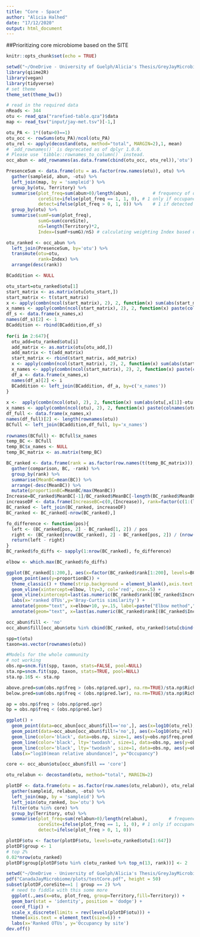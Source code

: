 ```yaml
---
title: "Core - Space"
author: "Alicia Halhed"
date: "17/12/2020"
output: html_document
---
```


##Prioritizing core microbiome based on the SITE

```r
knitr::opts_chunk$set(echo = TRUE)
```

```r
setwd("~/OneDrive - University of Guelph/Alicia's Thesis/GreyJayMicrobiome")
library(qiime2R)
library(vegan)
library(tidyverse)
# set theme
theme_set(theme_bw())

# read in the required data
nReads <- 344
otu <- read_qza("rarefied-table.qza")$data
map <- read_tsv("input/jay-met.tsv")[-1,]
```

```r
otu_PA <- 1*((otu>0)==1)                                               # presence-absence data
otu_occ <- rowSums(otu_PA)/ncol(otu_PA)                                # occupancy calculation
otu_rel <- apply(decostand(otu, method="total", MARGIN=2),1, mean)     # relative abundance 
# `add_rownames()` is deprecated as of dplyr 1.0.0.
# Please use `tibble::rownames_to_column()` instead.
occ_abun <- add_rownames(as.data.frame(cbind(otu_occ, otu_rel)),'otu') # combining occupancy and abundance 
```

```r
PresenceSum <- data.frame(otu = as.factor(row.names(otu)), otu) %>% 
  gather(sampleid, abun, -otu) %>%
  left_join(map, by = 'sampleid') %>%
  group_by(otu, Territory) %>%
  summarise(plot_freq=sum(abun>0)/length(abun),        # frequency of detection between time points
            coreSite=ifelse(plot_freq == 1, 1, 0), # 1 only if occupancy 1 with specific genotype, 0 if not
            detect=ifelse(plot_freq > 0, 1, 0)) %>%    # 1 if detected and 0 if not detected with specific genotype
  group_by(otu) %>%
  summarise(sumF=sum(plot_freq),
            sumG=sum(coreSite),
            nS=length(Territory)*2,
            Index=(sumF+sumG)/nS) # calculating weighting Index based on number of time points detected and 

otu_ranked <- occ_abun %>%
  left_join(PresenceSum, by='otu') %>%
  transmute(otu=otu,
            rank=Index) %>%
  arrange(desc(rank))
```

```r
BCaddition <- NULL

otu_start=otu_ranked$otu[1]
start_matrix <- as.matrix(otu[otu_start,])
start_matrix <- t(start_matrix)
x <- apply(combn(ncol(start_matrix), 2), 2, function(x) sum(abs(start_matrix[,x[1]]- start_matrix[,x[2]]))/(2*nReads))
x_names <- apply(combn(ncol(start_matrix), 2), 2, function(x) paste(colnames(start_matrix)[x], collapse=' - '))
df_s <- data.frame(x_names,x)
names(df_s)[2] <- 1 
BCaddition <- rbind(BCaddition,df_s)
  
for(i in 2:647){
  otu_add=otu_ranked$otu[i]
  add_matrix <- as.matrix(otu[otu_add,])
  add_matrix <- t(add_matrix)
  start_matrix <- rbind(start_matrix, add_matrix)
  x <- apply(combn(ncol(start_matrix), 2), 2, function(x) sum(abs(start_matrix[,x[1]]-start_matrix[,x[2]]))/(2*nReads))
  x_names <- apply(combn(ncol(start_matrix), 2), 2, function(x) paste(colnames(start_matrix)[x], collapse=' - '))
  df_a <- data.frame(x_names,x)
  names(df_a)[2] <- i 
  BCaddition <- left_join(BCaddition, df_a, by=c('x_names'))  
}
  
x <-  apply(combn(ncol(otu), 2), 2, function(x) sum(abs(otu[,x[1]]-otu[,x[2]]))/(2*nReads))
x_names <- apply(combn(ncol(otu), 2), 2, function(x) paste(colnames(otu)[x], collapse=' - '))
df_full <- data.frame(x_names,x)
names(df_full)[2] <- length(rownames(otu))
BCfull <- left_join(BCaddition,df_full, by='x_names')
 
rownames(BCfull) <- BCfull$x_names
temp_BC <- BCfull
temp_BC$x_names <- NULL
temp_BC_matrix <- as.matrix(temp_BC)
```

```r
BC_ranked <- data.frame(rank = as.factor(row.names(t(temp_BC_matrix))),t(temp_BC_matrix)) %>% 
  gather(comparison, BC, -rank) %>%
  group_by(rank) %>%
  summarise(MeanBC=mean(BC)) %>%
  arrange(-desc(MeanBC)) %>%
  mutate(proportionBC=MeanBC/max(MeanBC))
Increase=BC_ranked$MeanBC[-1]/BC_ranked$MeanBC[-length(BC_ranked$MeanBC)]
increaseDF <- data.frame(IncreaseBC=c(0,(Increase)), rank=factor(c(1:(length(Increase)+1))))
BC_ranked <- left_join(BC_ranked, increaseDF)
BC_ranked <- BC_ranked[-nrow(BC_ranked),]

fo_difference <- function(pos){
  left <- (BC_ranked[pos, 2] - BC_ranked[1, 2]) / pos
  right <- (BC_ranked[nrow(BC_ranked), 2] - BC_ranked[pos, 2]) / (nrow(BC_ranked) - pos)
  return(left - right)
}
BC_ranked$fo_diffs <- sapply(1:nrow(BC_ranked), fo_difference)

elbow <- which.max(BC_ranked$fo_diffs)
```

```r

ggplot(BC_ranked[1:200,], aes(x=factor(BC_ranked$rank[1:200], levels=BC_ranked$rank[1:200]))) +
  geom_point(aes(y=proportionBC)) +
  theme_classic() + theme(strip.background = element_blank(),axis.text.x = element_text(size=7, angle=45)) +
  geom_vline(xintercept=elbow, lty=3, col='red', cex=.5) +
  geom_vline(xintercept=last(as.numeric(BC_ranked$rank[(BC_ranked$IncreaseBC>=1.02)])), lty=3, col='blue', cex=.5) +
  labs(x='ranked OTUs',y='Bray-Curtis similarity') +
  annotate(geom="text", x=elbow+10, y=.15, label=paste("Elbow method"," (",elbow,")", sep=''), color="red")+    
  annotate(geom="text", x=last(as.numeric(BC_ranked$rank[(BC_ranked$IncreaseBC>=1.02)]))-4, y=.08, label=paste("Last 2% increase (",last(as.numeric(BC_ranked$rank[(BC_ranked$IncreaseBC>=1.02)])),')',sep=''), color="blue")
```

```r
occ_abun$fill <- 'no'
occ_abun$fill[occ_abun$otu %in% cbind(BC_ranked, otu_ranked)$otu[cbind(BC_ranked, otu_ranked)$IncreaseBC>=1.02]] <- 'core'

spp=t(otu)
taxon=as.vector(rownames(otu))

#Models for the whole community
# not working
obs.np=sncm.fit(spp, taxon, stats=FALSE, pool=NULL)
sta.np=sncm.fit(spp, taxon, stats=TRUE, pool=NULL)
sta.np.16S <- sta.np

above.pred=sum(obs.np$freq > (obs.np$pred.upr), na.rm=TRUE)/sta.np$Richness
below.pred=sum(obs.np$freq < (obs.np$pred.lwr), na.rm=TRUE)/sta.np$Richness

ap = obs.np$freq > (obs.np$pred.upr)
bp = obs.np$freq < (obs.np$pred.lwr)
```

```r
ggplot() +
  geom_point(data=occ_abun[occ_abun$fill=='no',], aes(x=log10(otu_rel), y=otu_occ), pch=21, fill='white', alpha=.2)+
  geom_point(data=occ_abun[occ_abun$fill!='no',], aes(x=log10(otu_rel), y=otu_occ), pch=21, fill='blue', size=1.8) +
  geom_line(color='black', data=obs.np, size=1, aes(y=obs.np$freq.pred, x=log10(obs.np$p)), alpha=.25) +
  geom_line(color='black', lty='twodash', size=1, data=obs.np, aes(y=obs.np$pred.upr, x=log10(obs.np$p)), alpha=.25)+
  geom_line(color='black', lty='twodash', size=1, data=obs.np, aes(y=obs.np$pred.lwr, x=log10(obs.np$p)), alpha=.25)+
  labs(x="log10(mean relative abundance)", y="Occupancy")
```

```r
core <- occ_abun$otu[occ_abun$fill == 'core']

otu_relabun <- decostand(otu, method="total", MARGIN=2)

plotDF <- data.frame(otu = as.factor(row.names(otu_relabun)), otu_relabun) %>% 
  gather(sampleid, relabun, -otu) %>%
  left_join(map, by = 'sampleid') %>%
  left_join(otu_ranked, bu='otu') %>%
  filter(otu %in% core) %>% 
  group_by(Territory, otu) %>%
  summarise(plot_freq=sum(relabun>0)/length(relabun),        # frequency of detection between time points
            coreSite=ifelse(plot_freq == 1, 1, 0), # 1 only if occupancy 1 with specific genotype, 0 if not
            detect=ifelse(plot_freq > 0, 1, 0))

plotDF$otu <- factor(plotDF$otu, levels=otu_ranked$otu[1:647])
plotDF$group <- 1
# top 2%
0.02*nrow(otu_ranked)
plotDF$group[plotDF$otu %in% c(otu_ranked %>% top_n(13, rank))] <- 2
```

```r
setwd("~/OneDrive - University of Guelph/Alicia's Thesis/GreyJayMicrobiome")
pdf("CanadaJayMicrobiome/plots/testCore.pdf", height = 50)
subset(plotDF,coreSite==1 | group == 2) %>%
  # need to fiddle with this some more
  ggplot(.,aes(x=otu, plot_freq, group=Territory,fill=Territory)) +    
  geom_bar(stat = 'identity', position = 'dodge') +
  coord_flip() +
  scale_x_discrete(limits = rev(levels(plotDF$otu))) +
  theme(axis.text = element_text(size=6)) +
  labs(x='Ranked OTUs', y='Occupancy by site')
dev.off()
```